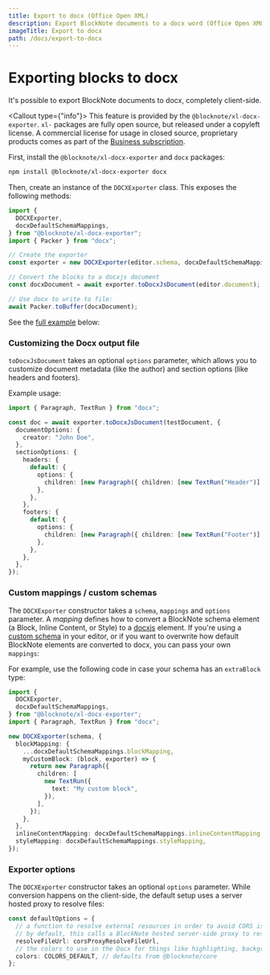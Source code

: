 ```yaml
---
title: Export to docx (Office Open XML)
description: Export BlockNote documents to a docx word (Office Open XML) file.
imageTitle: Export to docx
path: /docs/export-to-docx
---
```



# Exporting blocks to docx

It's possible to export BlockNote documents to docx, completely client-side.

<Callout type={"info"}>
  This feature is provided by the `@blocknote/xl-docx-exporter`. `xl-` packages
  are fully open source, but released under a copyleft license. A commercial
  license for usage in closed source, proprietary products comes as part of the
  [Business subscription](/pricing).
</Callout>

First, install the `@blocknote/xl-docx-exporter` and `docx` packages:

```bash
npm install @blocknote/xl-docx-exporter docx
```

Then, create an instance of the `DOCXExporter` class. This exposes the following methods:

```typescript
import {
  DOCXExporter,
  docxDefaultSchemaMappings,
} from "@blocknote/xl-docx-exporter";
import { Packer } from "docx";

// Create the exporter
const exporter = new DOCXExporter(editor.schema, docxDefaultSchemaMappings);

// Convert the blocks to a docxjs document
const docxDocument = await exporter.toDocxJsDocument(editor.document);

// Use docx to write to file:
await Packer.toBuffer(docxDocument);
```

See the [full example](/examples/interoperability/converting-blocks-to-docx) below:

<Example name="interoperability/converting-blocks-to-docx" />

### Customizing the Docx output file

`toDocxJsDocument` takes an optional `options` parameter, which allows you to customize document metadata (like the author) and section options (like headers and footers).

Example usage:

```typescript
import { Paragraph, TextRun } from "docx";

const doc = await exporter.toDocxJsDocument(testDocument, {
  documentOptions: {
    creator: "John Doe",
  },
  sectionOptions: {
    headers: {
      default: {
        options: {
          children: [new Paragraph({ children: [new TextRun("Header")] })],
        },
      },
    },
    footers: {
      default: {
        options: {
          children: [new Paragraph({ children: [new TextRun("Footer")] })],
        },
      },
    },
  },
});
```

### Custom mappings / custom schemas

The `DOCXExporter` constructor takes a `schema`, `mappings` and `options` parameter.
A _mapping_ defines how to convert a BlockNote schema element (a Block, Inline Content, or Style) to a [docxjs](https://docx.js.org/) element.
If you're using a [custom schema](/docs/custom-schemas) in your editor, or if you want to overwrite how default BlockNote elements are converted to docx, you can pass your own `mappings`:

For example, use the following code in case your schema has an `extraBlock` type:

```typescript
import {
  DOCXExporter,
  docxDefaultSchemaMappings,
} from "@blocknote/xl-docx-exporter";
import { Paragraph, TextRun } from "docx";

new DOCXExporter(schema, {
  blockMapping: {
    ...docxDefaultSchemaMappings.blockMapping,
    myCustomBlock: (block, exporter) => {
      return new Paragraph({
        children: [
          new TextRun({
            text: "My custom block",
          }),
        ],
      });
    },
  },
  inlineContentMapping: docxDefaultSchemaMappings.inlineContentMapping,
  styleMapping: docxDefaultSchemaMappings.styleMapping,
});
```

### Exporter options

The `DOCXExporter` constructor takes an optional `options` parameter.
While conversion happens on the client-side, the default setup uses a server hosted proxy to resolve files:

```typescript
const defaultOptions = {
  // a function to resolve external resources in order to avoid CORS issues
  // by default, this calls a BlockNote hosted server-side proxy to resolve files
  resolveFileUrl: corsProxyResolveFileUrl,
  // the colors to use in the Docx for things like highlighting, background colors and font colors.
  colors: COLORS_DEFAULT, // defaults from @blocknote/core
};
```
